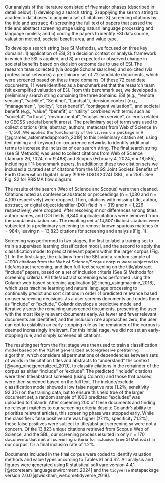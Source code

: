 Our analysis of the literature consisted of five major phases (described in detail below): 1) developing a search string; 2) applying the search string to academic databases to acquire a set of citations; 3) screening citations by the title and abstract; 4) screening the full text of papers that passed the title and abstract screening stage using natural language processing and language models; and 5) coding the papers to identify ESI data source, valuation method, societal benefit area, and value type.

To develop a search string (see SI Methods), we focused on three key domains: 1) application of ESI, 2) a decision context or analysis framework in which the ESI is applied, and 3) an expected or observed change in societal benefits based on decision outcome due to use of ESI. The research team collected (via Google Scholar searches) and solicited (via professional networks) a preliminary set of 72 candidate documents, which were screened based on these three domains. Of these 72 candidate documents, 14 were identified as a benchmark set that the research team felt exemplified valuation of ESI. From this benchmark set, we developed a preliminary search string combining the three domains: ESI (e.g., "remote sensing", "satellite", "Sentinel", "Landsat"), decision context (e.g., "management", "policy", "cost-benefit", "contingent valuation"), and societal benefit (e.g., "value", "benefit", or "utility" combined with terms such as "societal", "cultural", "environmental", "ecosystem service", or terms related to GEOSS societal benefit areas). The preliminary set of terms was used to collect citations (title, abstract, authors, metadata) from Web of Science (n = 1,158). We applied the functionality of the `litsearchr` package in R [@grames_automatedapproach_2019] to this preliminary citation set, using text mining and keyword co-occurrence networks to identify additional terms to increase the inclusion of our search string. The final search string (see SI Methods) was used to collect citations from Web of Science (January 26, 2024, n = 9,488) and Scopus (February 4, 2024, n = 18,585), including all 14 benchmark papers. In addition to these two citation sets we included a curated set of citations from the USGS Joint Societal Benefits of Earth Observation Digital Library (!!!REF USGS 2024) (SBL, n = 258). See Fig. S2 for PRISMA flow diagram.

The results of the search (Web of Science and Scopus) were then cleaned. Citations noted as conference abstracts or proceedings (n = 1,030 and n = 4,109 respectively) were dropped. Then, citations with missing title, author, abstract, or digital object identifier (DOI) field (n = 319 and n = 1,226 respectively) were dropped. After resolving minor differences among titles, author names, and DOI fields, 6,840 duplicate citations were removed from the combined citation set. The resulting set of 14,807 distinct citations were subjected to a preliminary screening to remove known spurious matches (n = 984), leaving n = 13,823 citations for screening and analysis (Fig. 1).

Screening was performed in two stages, the first to label a training set to train a supervised learning classification model, and the second to apply the classification model to predict relevant papers within the larger corpus (Fig. 2). In the first stage, the citations from the SBL and a random sample of ~1000 citations from the Web of Science/Scopus corpus were subjected to title/abstract screening, and then full-text screening on the title/abstract "include" papers, based on a set of inclusion criteria (See SI Methods for screening criteria). All title/abstract screening was performed using the Colandr web-based screening application [@cheng_usingmachine_2018], which uses machine learning and natural language processing to continually predict and sort citations in order of predicted relevance based on user screening decisions.  As a user screens documents and codes them as "include" or "exclude," Colandr develops a predictive model and iteratively sorts the remaining unscreened documents, presenting the user with the most likely relevant documents early.  As fewer and fewer relevant documents are identified, and the inclusion rate approaches zero, the user can opt to establish an early-stopping rule as the remainder of the corpus is deemed increasingly irrelevant.  For this initial stage, we did not set an early-stopping rule, and simply screened all citations.

The resulting set from the first stage was then used to train a classification model based on the XLNet generalized autoregressive pretraining algorithm, which considers all permutations of dependencies between sets of words in the citation titles and abstracts to "understand" the context [@yang_xlnetgeneralized_2019], to classify citations in the remainder of the corpus as either "include" or "exclude". The predicted "include" citations were then title/abstract screened (using Colandr) and those that passed were then screened based on the full text. The include/exclude classification model showed a low false negative rate (1.2%, sensitivity 92.3%) on the training data, but to ensure this held true of the larger document set, a random sample of 1000 predicted "excludes" was uploaded to Colandr. After screening 200 of these documents and finding no relevant matches to our screening criteria despite Colandr’s ability to prioritize relevant articles, this screening phase was stopped early. While the classifier’s false positive rate was higher (27.1%, specificity 71.2%), these false positives were subject to title/abstract screening so were not a concern. Of the 13,823 unique citations retrieved from Scopus, Web of Science, and the SBL, our screening process resulted in only n = 170 documents that met all screening criteria for inclusion (see SI Methods) in our corpus, for a final inclusion rate of 1.2%.

Documents included in the final corpus were coded to identify valuation methods and value types according to Tables S1 and S2.  All analysis and figures were generated using R statistical software version 4.4.1 [@rcoreteam_languageenvironment_2024] and the `tidyverse` metapackage version 2.0.0 [@wickham_welcometidyverse_2019].
